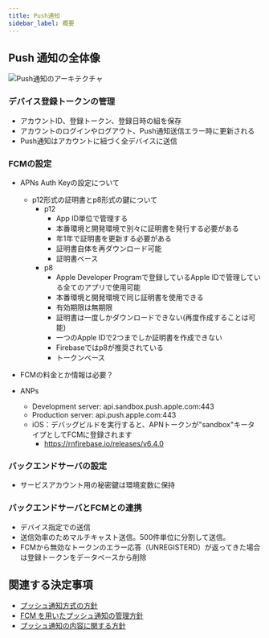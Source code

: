 ```yaml
---
title: Push通知
sidebar_label: 概要
---
```


## Push 通知の全体像

![Push通知のアーキテクチャ](push-notification-architecture.drawio.png)

### デバイス登録トークンの管理

- アカウントID、登録トークン、登録日時の組を保存
- アカウントのログインやログアウト、Push通知送信エラー時に更新される
- Push通知はアカウントに紐づく全デバイスに送信

### FCMの設定

- APNs Auth Keyの設定について
  - p12形式の証明書とp8形式の鍵について
    - p12
      - App ID単位で管理する
      - 本番環境と開発環境で別々に証明書を発行する必要がある
      - 年1年で証明書を更新する必要がある
      - 証明書自体を再ダウンロード可能
      - 証明書ベース
    - p8
      - Apple Developer Programで登録しているApple IDで管理している全てのアプリで使用可能
      - 本番環境と開発環境で同じ証明書を使用できる
      - 有効期限は無期限
      - 証明書は一度しかダウンロードできない(再度作成することは可能)
      - 一つのApple IDで2つまでしか証明書を作成できない
      - Firebaseではp8が推奨されている
      - トークンベース

- FCMの料金とか情報は必要？
- ANPs
  - Development server: api.sandbox.push.apple.com:443
  - Production server: api.push.apple.com:443
  - iOS：デバッグビルドを実行すると、APNトークンが"sandbox"キータイプとしてFCMに登録されます
    - https://rnfirebase.io/releases/v6.4.0

### バックエンドサーバの設定

- サービスアカウント用の秘密鍵は環境変数に保持

### バックエンドサーバとFCMとの連携

- デバイス指定での送信
- 送信効率のためマルチキャスト送信。500件単位に分割して送信。
- FCMから無効なトークンのエラー応答（UNREGISTERD）が返ってきた場合は登録トークンをデータベースから削除

## 関連する決定事項

- [プッシュ通知方式の方針](../../decisions/adr-008-push-notification.mdx)
- [FCM を用いたプッシュ通知の管理方針](../../decisions/adr-009-push-notification-fcm.mdx)
- [プッシュ通知の内容に関する方針](../../decisions/adr-010-push-notification-contents.mdx)
